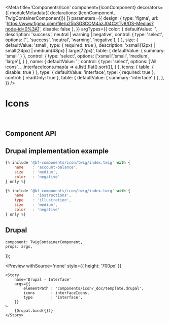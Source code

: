 


<Meta
    title='Components/Icon'
    component={IconComponent}
    decorators={[
        moduleMetadata({ declarations: [IconComponent, TwigContainerComponent]})
    ]}
    parameters={{
        design: {
            type: 'figma',
            url: 'https://www.figma.com/file/u25bSG8COM4azJ04CztTv8/DS-Medias?node-id=0%3A1',
            disable: false
        },
    }}
    argTypes={{
        color: {
            defaultValue: '',
            description: 'success | neutral | warning | negative',
            control: {
                type: 'select',
                options: ['', 'success', 'neutral', 'warning', 'negative'],
            }
        },
        size: {
            defaultValue: 'small',
            type: { required: true },
            description: 'xsmall(12px) | small(24px) | medium(48px) | large(72px)',
            table: { defaultValue: { summary: 'small' } },
            control: {
                type: 'select',
                options: ['xsmall','small', 'medium', 'large'],
            }
        },
        name: {
            defaultValue: '',
            control: {
                type: 'select',
                options: ['All icons', ...interfaceIcons.map(a => a.list).flat().sort()],
            }
        },
        icons: {
            table: { disable: true }
        },
        type: {
            defaultValue: 'interface',
            type: { required: true },
            control: {
              readOnly: true
            },
            table: { defaultValue: { summary: 'interface' } },
        },
    }}
/>


# Icons

<br/>



## Component API

<Props of={IconComponent} />



## Drupal implementation example

```jsx
{% include '@bf-components/icon/twig/index.twig' with {
    name    : 'account-balance',
    size    : 'medium',
    color   : 'negative'
} only %}

{% include '@bf-components/icon/twig/index.twig' with {
    name    : 'instructions',
    type    : 'illustration',
    size    : 'medium',
    color   : 'negative'
} only %}
```


## Drupal

    component: TwigContainerComponent,
    props: args,
});

<Preview
    withSource='none'
    style={{ height: '700px' }}
>
    <Story
        name='Drupal - Interface'
        args={{
            elementPath : 'components/icon/_doc/template.drupal',
            icons       : interfaceIcons,
            type        : 'interface',
        }}
    >
        {Drupal.bind({})}
    </Story>
</Preview>
